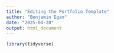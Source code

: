 ```yaml
---
title: "Editing the Portfolio Template"
author: "Benjamin Egan"
date: "2025-04-28"
output: html_document
---
```


```r
library(tidyverse) 
```


